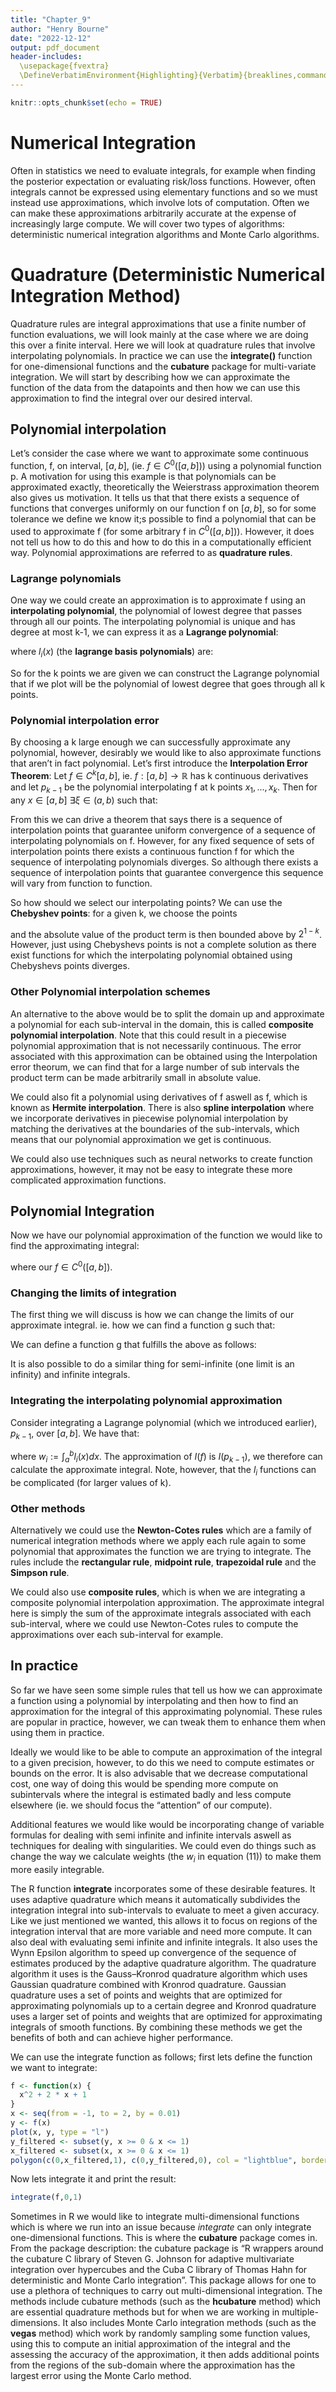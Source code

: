 ```yaml
---
title: "Chapter_9"
author: "Henry Bourne"
date: "2022-12-12"
output: pdf_document
header-includes:
  \usepackage{fvextra}
  \DefineVerbatimEnvironment{Highlighting}{Verbatim}{breaklines,commandchars=\\\{\}}
---
```


```r
knitr::opts_chunk$set(echo = TRUE)
```

# Numerical Integration
Often in statistics we need to evaluate integrals, for example when finding the posterior expectation or evaluating risk/loss functions. However, often integrals cannot be expressed using elementary functions and so we must instead use approximations, which involve lots of computation. Often we can make these approximations arbitrarily accurate at the expense of increasingly large compute. We will cover two types of algorithms: deterministic numerical integration algorithms and Monte Carlo algorithms.

# Quadrature (Deterministic Numerical Integration Method)
Quadrature rules are integral approximations that use a finite number of function evaluations, we will look mainly at the case where we are doing this over a finite interval. Here we will look at quadrature rules that involve interpolating polynomials. In practice we can use the **integrate()** function for one-dimensional functions and the **cubature** package for multi-variate integration. We will start by describing how we can approximate the function of the data from the datapoints and then how we can use this approximation to find the integral over our desired interval. 

## Polynomial interpolation
Let's consider the case where we want to approximate some continuous function, f, on interval, $[a,b]$, (ie. $f \in C^{0}([a,b])$) using a polynomial function p. A motivation for using this example is that polynomials can be approximated exactly, theoretically the Weierstrass approximation theorem also gives us motivation. It tells us that that there exists a sequence of functions that converges uniformly on our function f on $[a,b]$, so for some tolerance we define we know it;s possible to find a polynomial that can be used to approximate f (for some arbitrary f in $C^{0}([a,b]))$. However, it does not tell us how to do this and how to do this in a computationally efficient way. Polynomial approximations are referred to as **quadrature rules**. 

### Lagrange polynomials
One way we could create an approximation is to approximate f using an **interpolating polynomial**, the polynomial of lowest degree that passes through all our points. The interpolating polynomial is unique and has degree at most k-1, we can express it as a **Lagrange polynomial**:

\begin{align}
  p_{k-1}(x) := \sum_{i=1}^{k} l_{i}(x) f(x_{i})
\end{align}


where $l_{i}(x)$ (the **lagrange basis polynomials**) are:

\begin{align}
  l_{i}(x) = \prod_{j=1, j \neq i}^{k} \frac{x- x_{j}}{x_{i} - x_{j}}
\end{align}


So for the k points we are given we can construct the Lagrange polynomial that if we plot will be the polynomial of lowest degree that goes through all k points. 

### Polynomial interpolation error
By choosing a k large enough we can successfully approximate any polynomial, however, desirably we would like to also approximate functions that aren't in fact polynomial. Let's first introduce the **Interpolation Error Theorem**: Let $f \in C^{k}[a,b]$, ie. $f:[a,b] \rightarrow \mathbb{R}$ has k continuous derivatives and let $p_{k-1}$ be the polynomial interpolating f at k points $x_{1},...,x_{k}$. Then for any $x \in [a,b]$ $\exists \xi \in (a,b)$ such that:

\begin{align}
  f(x) - p_{k-1}(x) = \frac{1}{k!} f^{(k)}(\xi) \prod_{i=1}^{k} (x-x_{i})
\end{align}

From this we can drive a theorem that says there is a sequence of interpolation points that guarantee uniform convergence of a sequence of interpolating polynomials on f. However, for any fixed sequence of sets of interpolation points there exists a continuous function f for which the sequence of interpolating polynomials diverges. So although there exists a sequence of interpolation points that guarantee convergence this sequence will vary from function to function. 

So how should we select our interpolating points? We can use the **Chebyshev points**: for a given k, we choose the points 

\begin{align}
  \cos(\frac{2i -1}{2k} \pi)
\end{align}

and the absolute value of the product term is then bounded above by $2^{1-k}$. However, just using Chebyshevs points is not a complete solution as there exist functions for which the interpolating polynomial obtained using Chebyshevs points diverges. 

### Other Polynomial interpolation schemes
An alternative to the above would be to split the domain up and approximate a polynomial for each sub-interval in the domain, this is called **composite polynomial interpolation**. Note that this could result in a piecewise polynomial approximation that is not necessarily continuous. The error associated with this approximation can be obtained using the Interpolation error theorum, we can find that for a large number of sub intervals the product term can be made arbitrarily small in absolute value. 

We could also fit a polynomial using derivatives of f aswell as f, which is known as **Hermite interpolation**. There is also **spline interpolation** where we incorporate derivatives in piecewise polynomial interpolation by matching the derivatives at the boundaries of the sub-intervals, which means that our polynomial approximation we get is continuous. 

We could also use techniques such as neural networks to create function approximations, however, it may not be easy to integrate these more complicated approximation functions. 

## Polynomial Integration
Now we have our polynomial approximation of the function we would like to find the approximating integral:

\begin{align}
  I(f) := \int_{a}^{b} f(x) dx
\end{align}

where our $f \in C^{0}([a,b])$. 

### Changing the limits of integration
The first thing we will discuss is how we can change the limits of our approximate integral. ie. how we can find a function g such that:

\begin{align}
  \int_{a}^{b} f(x)dx = \int_{c}^{d} g(y) dy
\end{align}

We can define a function g that fulfills the above as follows:

\begin{align}
  g(y) := \frac{b-a}{d-c} g(a+ \frac{b-a}{d-c} (y-c))
\end{align}

It is also possible to do a similar thing for semi-infinite (one limit is an infinity) and infinite integrals. 

### Integrating the interpolating polynomial approximation
Consider integrating a Lagrange polynomial (which we introduced earlier), $p_{k-1}$, over $[a,b]$. We have that:

\begin{align}
I(p_{k-1}) &{}= \int_{a}^{b} p_{k-1}(x)dx \\
&= \int_{a}^{b} \sum_{i=1}^{k} l_{i}(x)f(x_{i}) dx \\
&= \sum_{i=1}^{k} f(x_{i}) \int_{a}^{b} l_{i}(x)dx \\
&= \sum_{i=1}^{k} w_{i} f(x_{i})
\end{align}
where $w_{i} := \int_{a}^{b} l_{i}(x)dx$. The approximation of $I(f)$ is $I(p_{k-1})$, we therefore can calculate the approximate integral. Note, however, that the $l_{i}$ functions can be complicated (for larger values of k). 

### Other methods
Alternatively we could use the **Newton-Cotes rules** which are a family of numerical integration methods where we apply each rule again to some polynomial that approximates the function we are trying to integrate. The rules include the **rectangular rule**, **midpoint rule**, **trapezoidal rule** and the **Simpson rule**. 

We could also use **composite rules**, which is when we are integrating a composite polynomial interpolation approximation. The approximate integral here is simply the sum of the approximate integrals associated with each sub-interval, where we could use Newton-Cotes rules to compute the approximations over each sub-interval for example. 

## In practice
So far we have seen some simple rules that tell us how we can approximate a function using a polynomial by interpolating and then how to find an approximation for the integral of this approximating polynomial. These rules are popular in practice, however, we can tweak them to enhance them when using them in practice. 

Ideally we would like to be able to compute an approximation of the integral to a given precision, however, to do this we need to compute estimates or bounds on the error. It is also advisable that we decrease computational cost, one way of doing this would be spending more compute on subintervals where the integral is estimated badly and less compute elsewhere (ie. we should focus the "attention" of our compute). 

Additional features we would like would be incorporating change of variable formulas for dealing with semi infinite and infinite intervals aswell as techniques for dealing with singularities. We could even do things such as change the way we calculate weights (the $w_{i}$ in equation (11)) to make them more easily integrable. 

The R function **integrate** incorporates some of these desirable features. It uses adaptive quadrature which means it automatically subdivides the integration integral into sub-intervals to evaluate to meet a given accuracy. Like we just mentioned we wanted, this allows it to focus on regions of the integration interval that are more variable and need more compute. It can also deal with evaluating semi infinite and infinite integrals. It also uses the Wynn Epsilon algorithm to speed up convergence of the sequence of estimates produced by the adaptive quadrature algorithm. The quadrature algorithm it uses is the Gauss–Kronrod quadrature algorithm which uses Gaussian quadrature combined with Kronrod quadrature. Gaussian quadrature uses a set of points and weights that are optimized for approximating polynomials up to a certain degree and Kronrod quadrature uses a larger set of points and weights that are optimized for approximating integrals of smooth functions. By combining these methods we get the benefits of both and can achieve higher performance. 

We can use the integrate function as follows; first lets define the function we want to integrate:
```r
f <- function(x) {
  x^2 + 2 * x + 1
}
x <- seq(from = -1, to = 2, by = 0.01)
y <- f(x)
plot(x, y, type = "l")
y_filtered <- subset(y, x >= 0 & x <= 1)
x_filtered <- subset(x, x >= 0 & x <= 1)
polygon(c(0,x_filtered,1), c(0,y_filtered,0), col = "lightblue", border = "blue")
```
Now lets integrate it and print the result:
```r
integrate(f,0,1)
```
Sometimes in R we would like to integrate multi-dimensional functions which is where we run into an issue because *integrate* can only integrate one-dimensional functions. This is where the **cubature** package comes in. From the package description: the cubature package is "R wrappers around the cubature C library of Steven G. Johnson for adaptive multivariate integration over hypercubes and the Cuba C library of Thomas Hahn for deterministic and Monte Carlo integration". This package allows for one to use a plethora of techniques to carry out multi-dimensional integration. The methods include cubature methods (such as the **hcubature** method) which are essential quadrature methods but for when we are working in multiple-dimensions. It also includes Monte Carlo integration methods (such as the **vegas** method) which work by randomly sampling some function values, using this to compute an initial approximation of the integral and the assessing the accuracy of the approximation, it then adds additional points from the regions of the sub-domain where the approximation has the largest error using the Monte Carlo method. 








